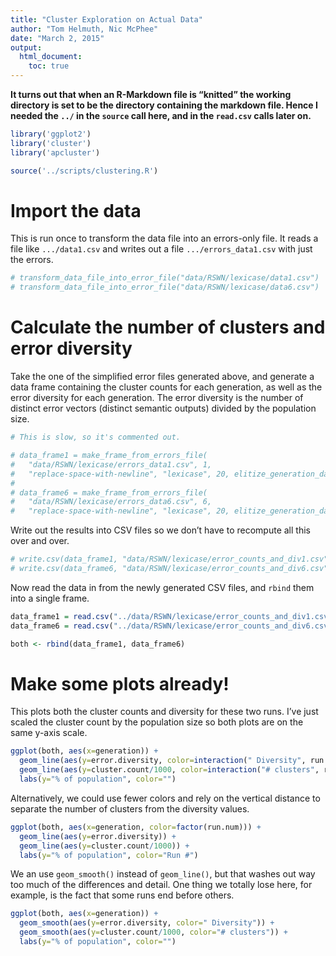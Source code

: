 ```yaml
---
title: "Cluster Exploration on Actual Data"
author: "Tom Helmuth, Nic McPhee"
date: "March 2, 2015"
output: 
  html_document:
    toc: true
---
```


**It turns out that when an R-Markdown file is "knitted" the working directory is set to be the directory containing the markdown file. Hence I needed the `../` in the `source` call here, and in the `read.csv` calls later on.**

```r
library('ggplot2')
library('cluster')
library('apcluster')

source('../scripts/clustering.R')
```

# Import the data

This is run once to transform the data file into an errors-only file. It reads a file like `.../data1.csv` and writes out a file `.../errors_data1.csv` with just the errors.

```r
# transform_data_file_into_error_file("data/RSWN/lexicase/data1.csv")
# transform_data_file_into_error_file("data/RSWN/lexicase/data6.csv")
```

# Calculate the number of clusters and error diversity

Take the one of the simplified error files generated above, and generate a data frame containing the cluster counts for each generation, as well as the error diversity for each generation. The error diversity is the number of distinct error vectors (distinct semantic outputs) divided by the population size.

```r
# This is slow, so it's commented out.

# data_frame1 = make_frame_from_errors_file(
#   "data/RSWN/lexicase/errors_data1.csv", 1, 
#   "replace-space-with-newline", "lexicase", 20, elitize_generation_data)
# 
# data_frame6 = make_frame_from_errors_file(
#   "data/RSWN/lexicase/errors_data6.csv", 6, 
#   "replace-space-with-newline", "lexicase", 20, elitize_generation_data)
```

Write out the results into CSV files so we don't have to recompute all this over and over.

```r
# write.csv(data_frame1, "data/RSWN/lexicase/error_counts_and_div1.csv")
# write.csv(data_frame6, "data/RSWN/lexicase/error_counts_and_div6.csv")
```

Now read the data in from the newly generated CSV files, and `rbind` them into a single frame.

```r
data_frame1 = read.csv("../data/RSWN/lexicase/error_counts_and_div1.csv")
data_frame6 = read.csv("../data/RSWN/lexicase/error_counts_and_div6.csv")

both <- rbind(data_frame1, data_frame6)
```

# Make some plots already!

This plots both the cluster counts and diversity for these two runs. I've just scaled the cluster count by the population size so both plots are on the same y-axis scale.

```r
ggplot(both, aes(x=generation)) + 
  geom_line(aes(y=error.diversity, color=interaction(" Diversity", run.num))) + 
  geom_line(aes(y=cluster.count/1000, color=interaction("# clusters", run.num))) + 
  labs(y="% of population", color="")
```

Alternatively, we could use fewer colors and rely on the vertical distance to separate the number of clusters from the diversity values.

```r
ggplot(both, aes(x=generation, color=factor(run.num))) + 
  geom_line(aes(y=error.diversity)) + 
  geom_line(aes(y=cluster.count/1000)) + 
  labs(y="% of population", color="Run #")
```

We an use `geom_smooth()` instead of `geom_line()`, but that washes out way too much of the differences and detail. One thing we totally lose here, for example, is the fact that some runs end before others.

```r
ggplot(both, aes(x=generation)) + 
  geom_smooth(aes(y=error.diversity, color=" Diversity")) + 
  geom_smooth(aes(y=cluster.count/1000, color="# clusters")) + 
  labs(y="% of population", color="")
```